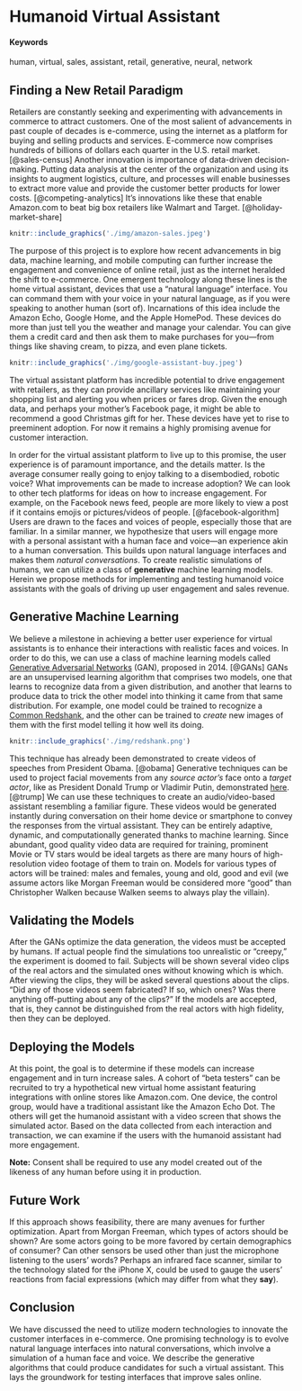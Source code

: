 # Humanoid Virtual Assistant {#morgan-freeman-assistant}

#### Keywords

human, virtual, sales, assistant, retail, generative, neural, network

## Finding a New Retail Paradigm

Retailers are constantly seeking and experimenting with advancements in commerce to attract customers.
One of the most salient of advancements in past couple of decades is e-commerce, using the internet as a platform for buying and selling products and services.
E-commerce now comprises hundreds of billions of dollars each quarter in the U.S. retail market. [@sales-census]
Another innovation is importance of data-driven decision-making.
Putting data analysis at the center of the organization and using its insights to augment logistics, culture, and processes will enable businesses to extract more value and provide the customer better products for lower costs. [@competing-analytics]
It's innovations like these that enable Amazon.com to beat big box retailers like Walmart and Target. [@holiday-market-share]

```r
knitr::include_graphics('./img/amazon-sales.jpeg')
```

The purpose of this project is to explore how recent advancements in big data, machine learning, and mobile computing
can further increase the engagement and convenience of online retail, just as the internet heralded the shift to e-commerce.
One emergent technology along these lines is the home virtual assistant, devices that use a "natural language" interface.
You can command them with your voice in your natural language, as if you were speaking to another human (sort of).
Incarnations of this idea include the Amazon Echo, Google Home, and the Apple HomePod.
These devices do more than just tell you the weather and manage your calendar.
You can give them a credit card and then ask them to make purchases for you—from things like shaving cream, to pizza, and even plane tickets.
```r
knitr::include_graphics('./img/google-assistant-buy.jpeg')
```
The virtual assistant platform has incredible potential to drive engagement with retailers, as they can provide ancillary services like maintaining your shopping list and alerting you when prices or fares drop.
Given the enough data, and perhaps your mother's Facebook page, it might be able to recommend a good Christmas gift for her.
These devices have yet to rise to preeminent adoption.
For now it remains a highly promising avenue for customer interaction.

In order for the virtual assistant platform to live up to this promise, the user experience is of paramount importance, and the details matter.
Is the average consumer really going to enjoy talking to a disembodied, robotic voice?
What improvements can be made to increase adoption?
We can look to other tech platforms for ideas on how to increase engagement.
For example, on the Facebook news feed, people are more likely to view a post if it contains emojis or pictures/videos of people. [@facebook-algorithm]
Users are drawn to the faces and voices of people, especially those that are familiar.
In a similar manner, we hypothesize that users will engage more with a personal assistant with a human face and voice—an experience akin to a human conversation.
This builds upon natural language interfaces and makes them *natural conversations*.
To create realistic simulations of humans, we can utilize a class of **generative** machine learning models.
Herein we propose methods for implementing and testing humanoid voice assistants with the goals of driving up user engagement and sales revenue.


## Generative Machine Learning

We believe a milestone in achieving a better user experience for virtual assistants is to enhance their interactions with realistic faces and voices.
In order to do this, we can use a class of machine learning models called [Generative Adversarial Networks](https://en.wikipedia.org/wiki/Generative_adversarial_network#cite_note-1) (GAN), proposed in 2014. [@GANs]
GANs are an unsupervised learning algorithm that comprises two models, one that learns to recognize data from a given distribution, and another that learns to produce data to trick the other model into thinking it came from that same distribution. For example, one model could be trained to recognize a [Common Redshank](https://en.wikipedia.org/wiki/Common_redshank), and the other can be trained to *create* new images of them with the first model telling it how well its doing.

```r
knitr::include_graphics('./img/redshank.png')
```

This technique has already been demonstrated to create videos of speeches from President Obama. [@obama]
Generative techniques can be used to project facial movements from any *source actor's* face onto a *target actor*, like as President Donald Trump or Vladimir Putin, demonstrated [here](https://www.theverge.com/2016/12/20/14022958/ai-image-manipulation-creation-fakes-audio-video). [@trump]
We can use these techniques to create an audio/video-based assistant resembling a familiar figure. These videos would be generated instantly during conversation on their home device or smartphone to convey the responses from the virtual assistant.
They can be entirely adaptive, dynamic, and computationally generated thanks to machine learning.
Since abundant, good quality video data are required for training, prominent Movie or TV stars would be ideal targets as there are many hours of high-resolution video footage of them to train on.
Models for various types of actors will be trained: males and females, young and old, good and evil (we assume actors like Morgan Freeman would be considered more "good" than Christopher Walken because Walken seems to always play the villain).

## Validating the Models

After the GANs optimize the data generation, the videos must be accepted by humans.
If actual people find the simulations too unrealistic or "creepy," the experiment is doomed to fail.
Subjects will be shown several video clips of the real actors and the simulated ones without knowing which is which.
After viewing the clips, they will be asked several questions about the clips.
"Did any of those videos seem fabricated? If so, which ones? Was there anything off-putting about any of the clips?"
If the models are accepted, that is, they cannot be distinguished from the real actors with high fidelity, then they can be deployed.

## Deploying the Models

At this point, the goal is to determine if these models can increase engagement and in turn increase sales.
A cohort of "beta testers" can be recruited to try a hypothetical new virtual home assistant featuring integrations with online stores like Amazon.com.
One device, the control group, would have a traditional assistant like the Amazon Echo Dot.
The others will get the humanoid assistant with a video screen that shows the simulated actor.
Based on the data collected from each interaction and transaction, we can examine if the users with the humanoid assistant had more engagement.

**Note:** Consent shall be required to use any model created out of the likeness of any human before using it in production.

## Future Work

If this approach shows feasibility, there are many avenues for further optimization.
Apart from Morgan Freeman, which types of actors should be shown?
Are some actors going to be more favored by certain demographics of consumer?
Can other sensors be used other than just the microphone listening to the users' words?
Perhaps an infrared face scanner, similar to the technology slated for the iPhone X, could be used to gauge the users' reactions from facial expressions (which may differ from what they **say**).


## Conclusion

We have discussed the need to utilize modern technologies to innovate the customer interfaces in e-commerce.
One promising technology is to evolve natural language interfaces into natural conversations, which involve a simulation of a human face and voice.
We describe the generative algorithms that could produce candidates for such a virtual assistant.
This lays the groundwork for testing interfaces that improve sales online.
